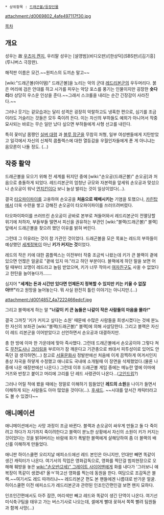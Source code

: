  * 상위항목 : [[드래곤볼/등장인물]]

attachment:/d0069802_4afe497117f30.jpg

[[목차]]
== 개요 ==
성우는 故 [[우츠미 켄지]], 우리말 성우는 [설영범](비디오판)/[한상덕](SBS판)/[김기흥](투니버스 극장판).

해적판 이름은 모건.~~원피스의 도끼손 말고~~

[wiki:"드래곤볼(아이템)" 드래곤볼]을 노리는 악의 군대 [[레드리본군]]의 우두머리다. 붉은 머리에 검은 안대를 하고 시가를 피우는 악당 포스를 풍기는 인물이지만 굉장한 '''숏다리'''라 상당히 우스운 인상을 준다.~~그래서 스크롤을 내리는 순간 긴장감이 사라진다.~~

그러나 웃기는 겉모습과는 달리 성격은 굉장히 악랄하고도 냉혹한 편으로, 심기를 조금이라도 거슬리는 것들은 모두 죽이려 든다. 이는 자신의 부하들도 예외가 아니어서 작중 묘사되는 바로는 무슨 일만 났다 싶으면 부하들에게 사형 선고를 내린다.

특히 꽃미남 몸짱인 [[실버 대령]] 과 [[블루 장군]]을 무참히 처형, 일부 여성팬들에게 지탄받았고 일각에서 자신의 신체적 콤플렉스에 대한 열등감을 우월인자들에게 푼 게 아니냐는 음모론이 나돌 정도. (...)

== 작중 활약 ==
드래곤볼을 모으기 위해 전 세계를 뒤지던 중에 [wiki:"손오공(드래곤볼)" 손오공]과 처음으로 충돌하게 되었다. 레드리본군의 엄청난 규모와 자본력을 앞세워 손오공과 맞섰으나 손오공이 워낙 [[먼치킨]]이다 보니 늘상 발리는 것이 일상이었다(…).

결국 [[타오파이파이]]를 고용하여 손오공을 '''처음으로 패배시키는''' 기염을 토했으나, [[카린탑]]에서 더욱 수련을 쌓고 강해진 손오공이 타오파이파이를 쓰러뜨려버렸다.

타오파이파이를 쓰러뜨린 손오공이 곧바로 본부로 쳐들어와서 레드리본군이 전멸당할 위기에 처하자, 부들부들 떨면서 피신을 권유하는 부관인 [wiki:"블랙(드래곤볼)" 블랙] 앞에서 드래곤볼을 찾으려 했던 이유를 밝혀 버린다. 

그런데 그 이유라는 것이 참 가관인 것이었다. 드래곤볼을 모은 목표는 레드의 부하들이 예상했던 [[세계정복]]이 아닌 '''키가 커지는 것'''이었다.

레드의 작은 키에 대한 콤플렉스는 이전부터 작중 조금씩 나왔는데 키가 큰 블랙이 곁에 있으면 언짢은 얼굴로 "곁에 있지 마."라고 하던 부분이다. 블랙에게 하던 말을 보면 어릴 때부터 꼬맹이 레드라고 놀림 받았으며, 키가 너무 작아서 [[여자친구]]도 사귈 수 없었다고 한탄을 늘어놓다가…….

심지어 '''"세계는 돈과 시간만 있다면 언제든지 정복할 수 있지만 키는 키울 수 없잖아!!!"'''라고 원망을 늘어놓는다. 뭐 사실 완전히 틀린 이야기는 아니지만.(…)

attachment:/d0014857_4a7222466edcf.jpg

그리고 블랙에게 하는 말 '''"너같이 키 큰 놈들은 나같이 작은 사람들의 마음을 몰라!"'''

결국 그까짓 '키가 커지고 싶다는 소원' 때문에 수많은 사람들을 희생시켰다는 것에 분노한 자신의 보좌관 [wiki:"블랙(드래곤볼)" 블랙]에 의해 사살당한다. 그리고 블랙은 자신이 레드 리본군을 이어받았다고 선언하면서 손오공과 대결하지만.

총 한 방에 이마 한 가운데에 맞아 즉사했다. 그런데 드래곤볼에서 손오공이야 그렇다 쳐도 [[무천도사]]나 [[크리링]]을 부르마가 잠 깨운다고 기관총으로 쏴대서 피투성이로 있어도 안 죽던 걸 생각하면(...) 참고로 [[서울문화사]] 정발판에선 처음에 이게 끔찍하게 여겨서인지 총상 자국을 하얗게 수정했고 애니로도 국내에 소개될때 이 장면을 삭제했었다.(물론 나중에 나온 애장판에선 나온다.) 그런데 이후 드래곤볼 게임 중에는 메뉴란 옆에 이마에 거즈와 반창고 붙이고 머리에 고리를 단 레드 사령관이 나온다...([[고인드립]]?)

그러나 어릴 적에 봤을 때에는 정말로 이해하기 힘들었던 '''레드의 소원'''을 나이가 들면서 이해하게 되는 사람들도 아마 많았을 것이다(...). [[후새드]]. ~~시대를 앞서간 캐릭터라고도 볼 수 있겠다~~

== 애니메이션 ==
애니메이션에서는 사망 과정이 조금 바뀐다. 블랙과 손오공이 싸우게 만들고 둘 다 죽이려고 하다가 자기까지 죽이려한다고 블랙이 분노한 상황에서 자신의 소원이 키가 커지는 것이었다는 것을 밝혀버리는 바람에 화가 폭발한 블랙에게 살해당하여 좀 더 블랙의 배신를 이해하게 만들었다.

애니판 하이스쿨편 오리지날 에피소드에선 레드 본인은 아니지만, 안대만 빼면 똑같이 생긴 캐릭터가 나온다. 여기서의 직업은 영화감독으로, 영화를 찍던걸 범죄현장으로 오해해 훼방을 놓은 [[wiki:"손오반(2세)" 그레이트 사이어맨]]에게 화를 내다가 '그러보니 얘 복장이 똑같이 생겼네? 올ㅋ'하고선 영화를 찍는데 동원을 한다. 여담으로 조감독은 블랙.~~여기서도 레드 따까리냐~~ 레드리본군 편도 본 팬들에겐 나름대로 반가운 얼굴. 하이스쿨편 이전 에피소드가 레드리본군과 관련된 인조인간편인걸 보면 왠지 묘하다.

인조인간편에서도 아주 잠깐, 머리색만 빼고 레드와 똑같이 생긴 단역이 나온다. 여기선 미식축구팀을 태우고 가는 버스기사로 나오는데, 셀에게 빨대 꽂혀서 쪽쪽 빨려 팀원들과 함께 사망(...)

